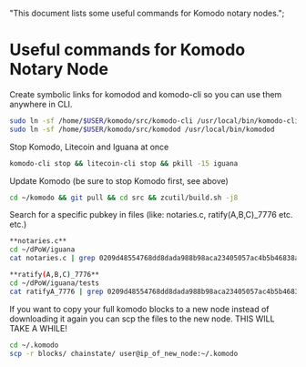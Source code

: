   "This document lists some useful commands for Komodo notary nodes.";

# Useful commands for Komodo Notary Node

Create symbolic links for komodod and komodo-cli so you can use them anywhere in CLI.

```bash
sudo ln -sf /home/$USER/komodo/src/komodo-cli /usr/local/bin/komodo-cli
sudo ln -sf /home/$USER/komodo/src/komodod /usr/local/bin/komodod
```

Stop Komodo, Litecoin and Iguana at once

```bash
komodo-cli stop && litecoin-cli stop && pkill -15 iguana
```

Update Komodo (be sure to stop Komodo first, see above)

```bash
cd ~/komodo && git pull && cd src && zcutil/build.sh -j8
```

Search for a specific pubkey in files (like: notaries.c, ratify(A,B,C)\_7776 etc. etc.)

```bash
**notaries.c**
cd ~/dPoW/iguana
cat notaries.c | grep 0209d48554768dd8dada988b98aca23405057ac4b5b46838a9378b95c3e79b9b9e (or any pubkey of course)

**ratify(A,B,C)_7776**
cd ~/dPoW/iguana/tests
cat ratifyA_7776 | grep 0209d48554768dd8dada988b98aca23405057ac4b5b46838a9378b95c3e79b9b9e (or any pubkey of course)
```

If you want to copy your full komodo blocks to a new node instead of downloading it again you can scp the files to the new node. THIS WILL TAKE A WHILE!

```bash
cd ~/.komodo
scp -r blocks/ chainstate/ user@ip_of_new_node:~/.komodo
```
